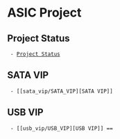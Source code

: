 
= ASIC Project =

== Project Status ==
  - [[Project Status]]

== SATA VIP ==
  - [[sata_vip/SATA_VIP][SATA VIP]]

== USB VIP ==
  - [[usb_vip/USB_VIP][USB VIP]] ==
